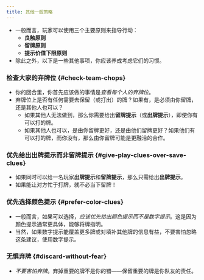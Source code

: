 ```yaml
---
title: 其他一般策略
---
```



<BeginnersGuideProgress id="other-general-strategy" />

- 一般而言，玩家可以使用三个主要原则来指导行动：
  - **良触原则**
  - **留牌原则**
  - **提示价值下限原则**
- 除此之外，以下是一些其他事项，你应该养成考虑它们的习惯。

### 检查大家的弃牌位 \{#check-team-chops\}

- 你的回合里，你首先应该做的事情是<Em>查看每个人的弃牌位</Em>。
- 弃牌位上是否有任何需要去保留（或打出）的牌？如果有，是必须由你留牌，还是其他人也可以？
  - 如果其他人无法做到，那么你需要给出**留牌提示**（或**出牌提示**），即使你有可以打的牌。
  - 如果其他人也可以，是由你留牌更好，还是由他们留牌更好？如果他们有可以打的牌，而你没有，那么由你留牌可能是更融洽的合作。

### 优先给出**出牌提示**而非**留牌提示** \{#give-play-clues-over-save-clues\}

- 如果同时可以给一名玩家**出牌提示**和**留牌提示**，那么只需给出**出牌提示**。
- 如果能让对方忙于打牌，就不必当下留牌！

### 优先选择颜色提示 \{#prefer-color-clues\}

- 一般而言，如果可以选择，<Em>应该优先给出颜色提示而不是数字提示</Em>。这是因为颜色提示通常更具体，能够将牌指明。
- 当然，如果数字提示能覆盖更多牌或对填补其他牌的信息有益，不要害怕忽略这条建议，使用数字提示。

### 无惧弃牌 \{#discard-without-fear\}

- <Em>不要害怕弃牌</Em>。弃掉重要的牌不是你的错——保留重要的牌是你队友的责任。
